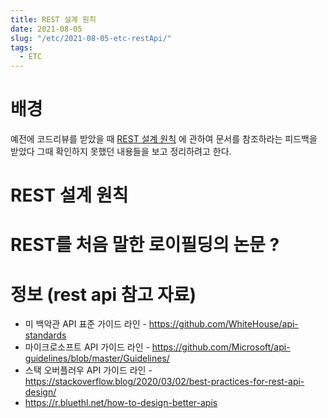 ```yaml
---
title: REST 설계 원칙
date: 2021-08-05
slug: "/etc/2021-08-05-etc-restApi/"
tags:
  - ETC
---
```


# 배경
예전에 코드리뷰를 받았을 때
[REST 설계 원칙](https://github.com/WhiteHouse/api-standards)
에 관하여 문서를 참조하라는 피드백을 받았다
그때 확인하지 못했던 내용들을 보고 정리하려고 한다.

# REST 설계 원칙

# REST를 처음 말한 로이필딩의 논문 ?

# 정보 (rest api 참고 자료)
* 미 백악관 API 표준 가이드 라인 - https://github.com/WhiteHouse/api-standards
* 마이크로소프트 API 가이드 라인 - https://github.com/Microsoft/api-guidelines/blob/master/Guidelines/
* 스택 오버플러우 API 가이드 라인 - https://stackoverflow.blog/2020/03/02/best-practices-for-rest-api-design/
* https://r.bluethl.net/how-to-design-better-apis